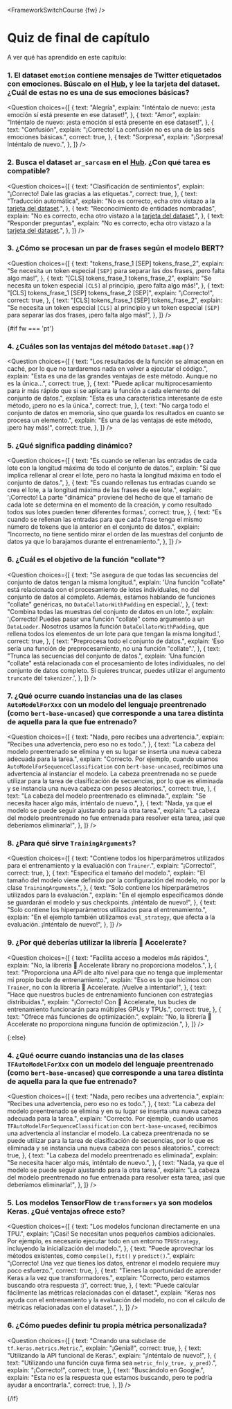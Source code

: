 <FrameworkSwitchCourse {fw} />

<!-- DISABLE-FRONTMATTER-SECTIONS -->

# Quiz de final de capítulo

<CourseFloatingBanner chapter={3} classNames="absolute z-10 right-0 top-0" />

A ver qué has aprendido en este capítulo:

### 1. El dataset `emotion` contiene mensajes de Twitter etiquetados con emociones. Búscalo en el [Hub](https://huggingface.co/datasets), y lee la tarjeta del dataset. ¿Cuál de estas no es una de sus emociones básicas?

<Question
  choices={[
    {
      text: "Alegría",
      explain:
        "Inténtalo de nuevo: ¡esta emoción sí está presente en ese dataset!",
    },
    {
      text: "Amor",
      explain:
        "Inténtalo de nuevo: ¡esta emoción sí está presente en ese dataset!",
    },
    {
      text: "Confusión",
      explain:
        "¡Correcto! La confusión no es una de las seis emociones básicas.",
      correct: true,
    },
    {
      text: "Sorpresa",
      explain: "¡Sorpresa! Inténtalo de nuevo.",
    },
  ]}
/>

### 2. Busca el dataset `ar_sarcasm` en el [Hub](https://huggingface.co/datasets). ¿Con qué tarea es compatible?

<Question
  choices={[
    {
      text: "Clasificación de sentimientos",
      explain: "¡Correcto! Dale las gracias a las etiquetas.",
      correct: true,
    },
    {
      text: "Traducción automática",
      explain:
        "No es correcto, echa otro vistazo a la <a href='https://huggingface.co/datasets/ar_sarcasm'>tarjeta del dataset</a>.",
    },
    {
      text: "Reconocimiento de entidades nombradas",
      explain:
        "No es correcto, echa otro vistazo a la <a href='https://huggingface.co/datasets/ar_sarcasm'>tarjeta del dataset</a>.",
    },
    {
      text: "Responder preguntas",
      explain:
        "No es correcto, echa otro vistazo a la <a href='https://huggingface.co/datasets/ar_sarcasm'>tarjeta del dataset</a>.",
    },
  ]}
/>

### 3. ¿Cómo se procesan un par de frases según el modelo BERT?

<Question
  choices={[
    {
      text: "tokens_frase_1 [SEP] tokens_frase_2",
      explain:
        "Se necesita un token especial <code>[SEP]</code> para separar las dos frases, ¡pero falta algo más!",
    },
    {
      text: "[CLS] tokens_frase_1 tokens_frase_2",
      explain:
        "Se necesita un token especial <code>[CLS]</code> al principio, ¡pero falta algo más!",
    },
    {
      text: "[CLS] tokens_frase_1 [SEP] tokens_frase_2 [SEP]",
      explain: "¡Correcto!",
      correct: true,
    },
    {
      text: "[CLS] tokens_frase_1 [SEP] tokens_frase_2",
      explain:
        "Se necesita un token especial <code>[CLS]</code> al principio y un token especial <code>[SEP]</code> para separar las dos frases, ¡pero falta algo más!",
    },
  ]}
/>

{#if fw === 'pt'}

### 4. ¿Cuáles son las ventajas del método `Dataset.map()`?

<Question
  choices={[
    {
      text: "Los resultados de la función se almacenan en caché, por lo que no tardaremos nada en volver a ejecutar el código.",
      explain:
        "Esta es una de las grandes ventajas de este método. Aunque no es la única...",
      correct: true,
    },
    {
      text: "Puede aplicar multiprocesamiento para ir más rápido que si se aplicara la función a cada elemento del conjunto de datos.",
      explain:
        "Esta es una característica interesante de este método, ¡pero no es la única.",
      correct: true,
    },
    {
      text: "No carga todo el conjunto de datos en memoria, sino que guarda los resultados en cuanto se procesa un elemento.",
      explain: "Es una de las ventajas de este método, ¡pero hay más!",
      correct: true,
    },
  ]}
/>

### 5. ¿Qué significa padding dinámico?

<Question
  choices={[
    {
      text: "Es cuando se rellenan las entradas de cada lote con la longitud máxima de todo el conjunto de datos.",
      explain:
        "Sí que implica rellenar al crear el lote, pero no hasta la longitud máxima en todo el conjunto de datos.",
    },
    {
      text: "Es cuando rellenas tus entradas cuando se crea el lote, a la longitud máxima de las frases de ese lote.",
      explain:
        '¡Correcto! La parte "dinámica" proviene del hecho de que el tamaño de cada lote se determina en el momento de la creación, y como resultado todos sus lotes pueden tener diferentes formas.',
      correct: true,
    },
    {
      text: "Es cuando se rellenan las entradas para que cada frase tenga el mismo número de tokens que la anterior en el conjunto de datos.",
      explain:
        "Incorrecto, no tiene sentido mirar el orden de las muestras del conjunto de datos ya que lo barajamos durante el entrenamiento.",
    },
  ]}
/>

### 6. ¿Cuál es el objetivo de la función "collate"?

<Question
  choices={[
    {
      text: "Se asegura de que todas las secuencias del conjunto de datos tengan la misma longitud.",
      explain:
        'Una función "collate" está relacionada con el procesamiento de lotes individuales, no del conjunto de datos al completo. Además, estamos hablando de funciones "collate" genéricas, no <code>DataCollatorWithPadding</code> en especial.',
    },
    {
      text: "Combina todas las muestras del conjunto de datos en un lote.",
      explain:
        '¡Correcto! Puedes pasar una función "collate" como argumento a un <code>DataLoader</code>. Nosotros usamos la función <code>DataCollatorWithPadding</code>, que rellena todos los elementos de un lote para que tengan la misma longitud.',
      correct: true,
    },
    {
      text: "Preprocesa todo el conjunto de datos.",
      explain:
        'Eso sería una función de preprocesamiento, no una función "collate".',
    },
    {
      text: "Trunca las secuencias del conjunto de datos.",
      explain:
        'Una función "collate" está relacionada con el procesamiento de lotes individuales, no del conjunto de datos completo. Si quieres truncar, puedes utilizar el argumento <code>truncate</code> del <code>tokenizer</code>.',
    },
  ]}
/>

### 7. ¿Qué ocurre cuando instancias una de las clases `AutoModelForXxx` con un modelo del lenguaje preentrenado (como `bert-base-uncased`) que corresponde a una tarea distinta de aquella para la que fue entrenado?

<Question
  choices={[
    {
      text: "Nada, pero recibes una advertencia.",
      explain: "Recibes una advertencia, pero eso no es todo.",
    },
    {
      text: "La cabeza del modelo preentrenado se elimina y en su lugar se inserta una nueva cabeza adecuada para la tarea.",
      explain:
        "Correcto. Por ejemplo, cuando usamos <code>AutoModelForSequenceClassification</code> con <code>bert-base-uncased</code>, recibimos una advertencia al instanciar el modelo. La cabeza preentrenada no se puede utilizar para la tarea de clasificación de secuencias, por lo que es eliminada y se instancia una nueva cabeza con pesos aleatorios.",
      correct: true,
    },
    {
      text: "La cabeza del modelo preentrenado es eliminada.",
      explain: "Se necesita hacer algo más, inténtalo de nuevo.",
    },
    {
      text: "Nada, ya que el modelo se puede seguir ajustando para la otra tarea.",
      explain:
        "La cabeza del modelo preentrenado no fue entrenada para resolver esta tarea, ¡así que deberíamos eliminarla!",
    },
  ]}
/>

### 8. ¿Para qué sirve `TrainingArguments`?

<Question
  choices={[
    {
      text: "Contiene todos los hiperparámetros utilizados para el entrenamiento y la evaluación con <code>Trainer</code>.",
      explain: "¡Correcto!",
      correct: true,
    },
    {
      text: "Especifica el tamaño del modelo.",
      explain:
        "El tamaño del modelo viene definido por la configuración del modelo, no por la clase <code>TrainingArguments</code>.",
    },
    {
      text: "Solo contiene los hiperparámetros utilizados para la evaluación.",
      explain:
        "En el ejemplo especificamos dónde se guardarán el modelo y sus checkpoints. ¡Inténtalo de nuevo!",
    },
    {
      text: "Solo contiene los hiperparámetros utilizados para el entrenamiento.",
      explain:
        "En el ejemplo también utilizamos <code>eval_strategy</code>, que afecta a la evaluación. ¡Inténtalo de nuevo!",
    },
  ]}
/>

### 9. ¿Por qué deberías utilizar la librería 🤗 Accelerate?

<Question
  choices={[
    {
      text: "Facilita acceso a modelos más rápidos.",
      explain:
        "No, la librería 🤗 Accelerate library no proporciona modelos.",
    },
    {
      text: "Proporciona una API de alto nivel para que no tenga que implementar mi propio bucle de entrenamiento.",
      explain:
        "Eso es lo que hicimos con <code>Trainer</code>, no con la librería 🤗 Accelerate. ¡Vuelve a intentarlo!",
    },
    {
      text: "Hace que nuestros bucles de entrenamiento funcionen con estrategias distribuidas.",
      explain:
        "¡Correcto! Con 🤗 Accelerate, tus bucles de entrenamiento funcionarán para múltiples GPUs y TPUs.",
      correct: true,
    },
    {
      text: "Ofrece más funciones de optimización.",
      explain:
        "No, la librería 🤗 Accelerate no proporciona ninguna función de optimización.",
    },
  ]}
/>

{:else}

### 4. ¿Qué ocurre cuando instancias una de las clases `TFAutoModelForXxx` con un modelo del lenguaje preentrenado (como `bert-base-uncased`) que corresponde a una tarea distinta de aquella para la que fue entrenado?

<Question
  choices={[
    {
      text: "Nada, pero recibes una advertencia.",
      explain: "Recibes una advertencia, pero eso no es todo.",
    },
    {
      text: "La cabeza del modelo preentrenado se elimina y en su lugar se inserta una nueva cabeza adecuada para la tarea.",
      explain:
        "Correcto. Por ejemplo, cuando usamos <code>TFAutoModelForSequenceClassification</code> con <code>bert-base-uncased</code>, recibimos una advertencia al instanciar el modelo. La cabeza preentrenada no se puede utilizar para la tarea de clasificación de secuencias, por lo que es eliminada y se instancia una nueva cabeza con pesos aleatorios.",
      correct: true,
    },
    {
      text: "La cabeza del modelo preentrenado es eliminada",
      explain: "Se necesita hacer algo más, inténtalo de nuevo.",
    },
    {
      text: "Nada, ya que el modelo se puede seguir ajustando para la otra tarea.",
      explain:
        "La cabeza del modelo preentrenado no fue entrenada para resolver esta tarea, ¡así que deberíamos eliminarla!",
    },
  ]}
/>

### 5. Los modelos TensorFlow de `transformers` ya son modelos Keras. ¿Qué ventajas ofrece esto?

<Question
  choices={[
    {
      text: "Los modelos funcionan directamente en una TPU.",
      explain:
        "¡Casi! Se necesitan unos pequeños cambios adicionales. Por ejemplo, es necesario ejecutar todo en un entorno <code>TPUStrategy</code>, incluyendo la inicialización del modelo.",
    },
    {
      text: "Puede aprovechar los métodos existentes, como <code>compile()</code>, <code>fit()</code> y <code>predict()</code>.",
      explain:
        "¡Correcto! Una vez que tienes los datos, entrenar el modelo requiere muy poco esfuerzo.",
      correct: true,
    },
    {
      text: "Tienes la oportunidad de aprender Keras a la vez que transformadores.",
      explain: "Correcto, pero estamos buscando otra respuesta :)",
      correct: true,
    },
    {
      text: "Puede calcular fácilmente las métricas relacionadas con el dataset.",
      explain:
        "Keras nos ayuda con el entrenamiento y la evaluación del modelo, no con el cálculo de métricas relacionadas con el dataset.",
    },
  ]}
/>

### 6. ¿Cómo puedes definir tu propia métrica personalizada?

<Question
  choices={[
    {
      text: "Creando una subclase de <code>tf.keras.metrics.Metric</code>.",
      explain: "¡Genial!",
      correct: true,
    },
    {
      text: "Utilizando la API funcional de Keras.",
      explain: "¡Inténtalo de nuevo!",
    },
    {
      text: "Utilizando una función cuya firma sea <code>metric_fn(y_true, y_pred)</code>.",
      explain: "¡Correcto!",
      correct: true,
    },
    {
      text: "Buscándolo en Google.",
      explain:
        "Esta no es la respuesta que estamos buscando, pero te podría ayudar a encontrarla.",
      correct: true,
    },
  ]}
/>

{/if}
